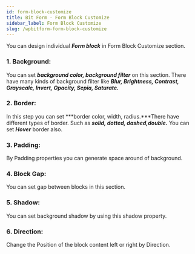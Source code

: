 ```yaml
---
id: form-block-customize
title: Bit Form - Form Block Customize
sidebar_label: Form Block Customize
slug: /wpbitform-form-block-customize
---
```


You can design individual ***Form block*** in Form Block Customize section. 

### 1. Background:

You can set ***background color, background filter*** on this section. There have many kinds of background filter like ***Blur, Brightness, Contrast, Grayscale, Invert, Opacity, Sepia, Saturate.***

### 2. Border:

In this step you can set  ***border color, width, radius.***There have different types of border. Such as ***solid, dotted, dashed,double.*** You can set ***Hover*** border also.

### 3. Padding:

By Padding properties you can generate space around of background.

### 4. Block Gap:

You can set gap between blocks in this section.

### 5. Shadow:

You can set background shadow by  using this shadow property.

### 6. Direction:

Change the Position of the block content left or right by Direction.